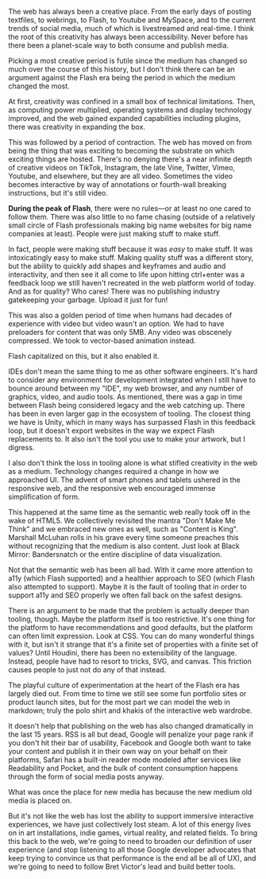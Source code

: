 <span class="kinda-loud">The web has always been a creative place. </span><span class="barely-loud">From the early days of posting textfiles, to webrings, to Flash, to Youtube and MySpace, and to the current trends of social media, much of which is livestreamed and real-time.</span> <span class="raised-voice">I think the root of this creativity has always been accessibility. Never before has there been a planet-scale way to both consume and publish media.</span>

Picking a most creative period is futile since the medium has changed so much over the course of this history, but I don't think there can be an argument against the Flash era being the period in which the medium changed the most.

At first, creativity was confined in a small box of technical limitations. Then, as computing power multiplied, operating systems and display technology improved, and the web gained expanded capabilities including plugins, there was creativity in expanding the box.

This was followed by a period of contraction. The web has moved on from being the thing that was exciting to becoming the substrate on which exciting things are hosted. There's no denying there's a near infinite depth of creative videos on TikTok, Instagram, the late Vine, Twitter, Vimeo, Youtube, and elsewhere, but they are all video. Sometimes the video becomes interactive by way of annotations or fourth-wall breaking instructions, but it's still video.

**During the peak of Flash**, there were no rules—or at least no one cared to follow them. There was also little to no fame chasing (outside of a relatively small circle of Flash professionals making big name websites for big name companies at least). People were just making stuff to make stuff.

In fact, people were making stuff because it was _easy_ to make stuff. It was intoxicatingly easy to make stuff. Making quality stuff was a different story, but the ability to quickly add shapes and keyframes and audio and interactivity, and then see it all come to life upon hitting ctrl+enter was a feedback loop we still haven't recreated in the web platform world of today. And as for quality? Who cares! There was no publishing industry gatekeeping your garbage. Upload it just for fun!

This was also a golden period of time when humans had decades of experience with video but video wasn't an option. We had to have preloaders for content that was only 5MB. Any video was obscenely compressed. We took to vector-based animation instead.

<p class="loud">Flash capitalized on this, but it also enabled it.</p>

IDEs don't mean the same thing to me as other software engineers. It's hard to consider any environment for development integrated when I still have to bounce around between my "IDE", my web browser, and any number of graphics, video, and audio tools. As mentioned, there was a gap in time between Flash being considered legacy and the web catching up. There has been in even larger gap in the ecosystem of tooling. The closest thing we have is Unity, which in many ways has surpassed Flash in this feedback loop, but it doesn't export websites in the way we expect Flash replacements to. It also isn't the tool you use to make your artwork, but I digress.

I also don't think the loss in tooling alone is what stifled creativity in the web as a medium. Technology changes required a change in how we approached UI. The advent of smart phones and tablets ushered in the responsive web, and the responsive web encouraged immense simplification of form.

This happened at the same time as the semantic web really took off in the wake of HTML5. We collectively revisited the mantra "Don't Make Me Think" and we embraced new ones as well, such as "Content is King". Marshall McLuhan rolls in his grave every time someone preaches this without recognizing that the medium is also content. Just look at Black Mirror: Bandersnatch or the entire discipline of data visualization.

Not that the semantic web has been all bad. With it came more attention to a11y (which Flash supported) and a healthier approach to SEO (which Flash also attempted to support). Maybe it is the fault of tooling that in order to support a11y and SEO properly we often fall back on the safest designs.

There is an argument to be made that the problem is actually deeper than tooling, though. Maybe the platform itself is too restrictive. It's one thing for the platform to have recommendations and good defaults, but the platform can often limit expression. Look at CSS. You can do many wonderful things with it, but isn't it strange that it's a finite set of properties with a finite set of values? Until Houdini, there has been no extensibility of the language. Instead, people have had to resort to tricks, SVG, and canvas. This friction causes people to just not do any of that instead.

The playful culture of experimentation at the heart of the Flash era has largely died out. From time to time we still see some fun portfolio sites or product launch sites, but for the most part we can model the web in markdown; truly the polo shirt and khakis of the interactive web wardrobe.

It doesn't help that publishing on the web has also changed dramatically in the last 15 years. RSS is all but dead, Google will penalize your page rank if you don't hit their bar of usability, Facebook and Google both want to take your content and publish it in their own way on your behalf on their platforms, Safari has a built-in reader mode modeled after services like Readability and Pocket, and the bulk of content consumption happens through the form of social media posts anyway.

What was once the place for new media has because the new medium old media is placed on.

But it's not like the web has lost the ability to support immersive interactive experiences, we have just collectively lost steam. A lot of this energy lives on in art installations, indie games, virtual reality, and related fields. To bring this back to the web, we're going to need to broaden our definition of user experience (and stop listening to all those Google developer advocates that keep trying to convince us that performance is the end all be all of UX), and we're going to need to follow Bret Victor's lead and build better tools.
